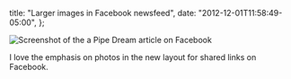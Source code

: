   title: "Larger images in Facebook newsfeed",
  date: "2012-12-01T11:58:49-05:00",
};

![Screenshot of the a Pipe Dream article on Facebook](./pipe-dream-facebook-newsfeed.png)

I love the emphasis on photos in the new layout for shared links on Facebook.
